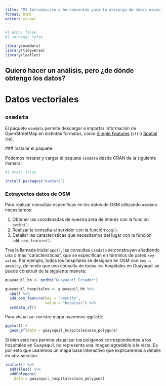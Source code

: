 ```yaml
---
title: "M3 Introducción a herramientas para la descarga de datos espaciales abiertos"
format: html
editor: visual
---
```


```r
#| echo: false 
#| warning: false

library(osmdata)
library(tidyverse)
library(leaflet)

```

::: callout-important
## Quiero hacer un análisis, pero ¿de dónde obtengo los datos?
:::

# Datos vectoriales

## `osmdata`

El paquete `osmdata` permite descargar e importar información de OpenStreetMap en distintos formatos, como [Simple Features](https://cran.r-project.org/web/packages/sf/index.html) (`sf`) o [Spatial](https://cran.r-project.org/web/packages/sp/index.html) (`sp`).

\### Instalar el paquete

Podemos instalar y cargar el paquete `osmdata` desde CRAN de la siguiente manera:

```r
#| eval: false

install.packages("osmdata")
```

### Extrayectos datos de OSM

Para realizar consultas específicas en los datos de OSM utilizando `osmdata` necesitamos:

1.  Obtener las coordenadas de nuestra área de interés con la función `getbb()`.
2.  Realizar la consulta al servidor con la función `opq()`.
3.  Detallar las características que necesitamos del lugar con la función `add_osm_feature()`.

Tras la llamada inicial `opq()`, las consultas `osmdata` se construyen añadiendo una o más "características", que se especifican en términos de pares `key-value`. Por ejemplo, todos los hospitales se designan en OSM con `key = amenity`, de modo que una consulta de todas los hospitales en Guayaquil se puede construir de la siguiente manera:

```r
guayaquil_bb <- getbb("Guayaquil Ecuador")

guayaquil_hospitales <- guayaquil_bb %>% 
  opq() %>% 
  add_osm_feature(key = "amenity",
                  value = "hospital") %>% 
  osmdata_sf()
```

Para visualizar nuestro mapa usaremos `ggplot2`:

```r
ggplot() +
  geom_sf(data = guayaquil_hospitales$osm_polygons)
```

Si bien esto nos permite visualizar los polígonos correspondientes a los hospitales en Guayaquil, no representa una imagen agradable a la vista. Es por esto que usaremos un mapa base interactivo que explicaremos a detalle en otra sección:

```r
leaflet() %>% 
  addTiles() %>% 
  addPolygons(
    data = guayaquil_hospitales$osm_polygons) 
```
